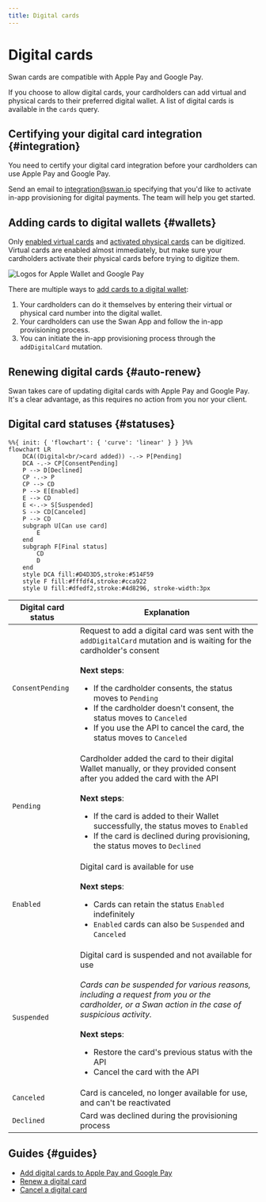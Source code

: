 ```yaml
---
title: Digital cards
---
```


# Digital cards

Swan cards are compatible with Apple Pay and Google Pay.

If you choose to allow digital cards, your cardholders can add virtual and physical cards to their preferred digital wallet.
A list of digital cards is available in the `cards` query.

## Certifying your digital card integration {#integration}

You need to certify your digital card integration before your cardholders can use Apple Pay and Google Pay.

Send an email to integration@swan.io specifying that you'd like to activate in-app provisioning for digital payments.
The team will help you get started.


<CompleteProvisioningGuide />

## Adding cards to digital wallets {#wallets}

Only [enabled virtual cards](../virtual/index.mdx#statuses) and [activated physical cards](../physical/index.mdx#statuses) can be digitized.
Virtual cards are enabled almost immediately, but make sure your cardholders activate their physical cards before trying to digitize them.

![Logos for Apple Wallet and Google Pay](../../../images/topics/cards/cards-digital-wallets.png)

There are multiple ways to [add cards to a digital wallet](./guide-add.mdx):

1. Your cardholders can do it themselves by entering their virtual or physical card number into the digital wallet.
1. Your cardholders can use the Swan App and follow the in-app provisioning process.
1. You can initiate the in-app provisioning process through the `addDigitalCard` mutation.

## Renewing digital cards {#auto-renew}

Swan takes care of updating digital cards with Apple Pay and Google Pay.
It's a clear advantage, as this requires no action from you nor your client.

## Digital card statuses {#statuses}

```mermaid
%%{ init: { 'flowchart': { 'curve': 'linear' } } }%%
flowchart LR
    DCA((Digital<br/>card added)) -.-> P[Pending]
    DCA -.-> CP[ConsentPending]
    P --> D[Declined]
    CP -.-> P
    CP --> CD
    P --> E[Enabled]
    E --> CD
    E <-.-> S[Suspended]
    S --> CD[Canceled]
    P --> CD
    subgraph U[Can use card]
        E
    end
    subgraph F[Final status]
        CD
        D
    end
    style DCA fill:#D4D3D5,stroke:#514F59
    style F fill:#fffdf4,stroke:#cca922
    style U fill:#dfedf2,stroke:#4d8296, stroke-width:3px
```

| Digital card status | Explanation |
|---|---|
| `ConsentPending` | Request to add a digital card was sent with the `addDigitalCard` mutation and is waiting for the cardholder's consent<br/><br/>**Next steps**:<ul><li>If the cardholder consents, the status moves to `Pending`</li><li>If the cardholder doesn't consent, the status moves to `Canceled`</li><li>If you use the API to cancel the card, the status moves to `Canceled`</li></ul> |
| `Pending` | Cardholder added the card to their digital Wallet manually, or they provided consent after you added the card with the API<br/><br/>**Next steps**:<ul><li>If the card is added to their Wallet successfully, the status moves to `Enabled`</li><li>If the card is declined during provisioning, the status moves to `Declined`</li></ul> |
| `Enabled` | Digital card is available for use<br/><br/>**Next steps**:<ul><li>Cards can retain the status `Enabled` indefinitely</li><li>`Enabled` cards can also be `Suspended` and `Canceled`</li></ul> |
| `Suspended` | Digital card is suspended and not available for use<br/><br/>*Cards can be suspended for various reasons, including a request from you or the cardholder, or a Swan action in the case of suspicious activity.*<br/><br/>**Next steps**:<ul><li>Restore the card's previous status with the API</li><li>Cancel the card with the API</li></ul> |
| `Canceled` | Card is canceled, no longer available for use, and can't be reactivated |
| `Declined` | Card was declined during the provisioning process |

## Guides {#guides}

- [Add digital cards to Apple Pay and Google Pay](./guide-add.mdx)
- [Renew a digital card](#auto-renew)
- [Cancel a digital card](./guide-cancel.mdx)